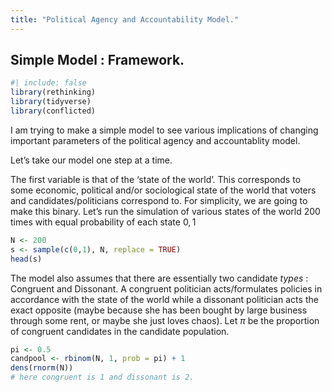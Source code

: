 ```yaml
---
title: "Political Agency and Accountability Model."
---
```


## Simple Model : Framework.

```r
#| include: false
library(rethinking)
library(tidyverse)
library(conflicted)
```

I am trying to make a simple model to see various implications of changing important parameters of the political agency and accountablity model.

Let's take our model one step at a time.

The first variable is that of the 'state of the world'. This corresponds to some economic, political and/or sociological state of the world that voters and candidates/politicians correspond to. For simplicity, we are going to make this binary. Let's run the simulation of various states of the world 200 times with equal probability of each state ${0,1}$

```r
N <- 200
s <- sample(c(0,1), N, replace = TRUE)
head(s)
```

The model also assumes that there are essentially two candidate *types* : Congruent and Dissonant. A congruent politician acts/formulates policies in accordance with the state of the world while a dissonant politician acts the exact opposite (maybe because she has been bought by large business through some rent, or maybe she just loves chaos). Let $\pi$ be the proportion of congruent candidates in the candidate population.

```r
pi <- 0.5
candpool <- rbinom(N, 1, prob = pi) + 1 
dens(rnorm(N))
# here congruent is 1 and dissonant is 2.
```
